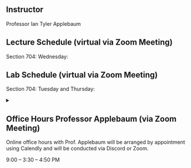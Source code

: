

## Instructor
Professor Ian Tyler Applebaum


## Lecture Schedule (virtual via Zoom Meeting)

Section 704: Wednesday:

## Lab Schedule (virtual via Zoom Meeting)

Section 704: Tuesday and Thursday:

<details>
<summary>

## Office Hours Professor Applebaum (via Zoom Meeting)

Online office hours with Prof. Applebaum will be arranged by appointment using Calendly and will be conducted via Discord or Zoom.

9:00 – 3:30 – 4:50 PM

</summary>

<div className="calendly-inline-widget" data-url="https://calendly.com/ian-tyler-applebaum/office-hours" style={{minWidth:"320px",height:"630px"}} />
<script type="text/javascript" src="https://assets.calendly.com/assets/external/widget.js" async />

</details>

## Contact Professor Applebaum

Email:
ian.tyler@temple.edu

Discord:
Applebaumian#2888

## Teaching and Lab Assistants

9:50 AM
Kyle Dragon Lee: lee.kyle@temple.edu Office hours: TBA

## Discord
In this class, Discord will be the host for team communication as well as communication with your instructors and peers. You are free to conduct team meetings, have discussions about your projects, get advice or talk with your instructors using this platform. In addition, you may talk about your projects and assignments with other students in all the sections of the CIS 4398 Projects course. Please make sure that you change your nickname to your full name!
Class Discord server: https://discord.gg/peMAfK2T

2 Note: Canvas Messaging is used for group announcements only. Do not send individual communication via Canvas Messaging.



## Course Syllabus
Prerequisites
C- or better in CIS 3238 or 3296 Software Design and Senior Standing

## Description:

This course is designated as a capstone course by CIS department. By its very nature, it is a method of summative evaluation of students' learned knowledge in computer science. It allows an instructor to assess the student’s overall academic learning experience and its application to software project development. It provides an environment and atmospheric in which students run team-oriented design and implementation of large programming projects. Students will propose topics for review and acceptance early in the semester. Students will provide written documentation of their proposed projects and will demonstrate the operation of their completed projects in oral presentations and demonstrations. General agile-based industrial-standard project management processes for software development will be applied to project development in all phases.
This is a pure “project-driven” course and students work on their assignments in a project
team. Project-driven learning is known as active learning in which in-depth classroom projects are organized to facilitate learning and assess student competence. This means that students will spend a lot of lab time in lab and collaborate with other team members during the project development phases. It is believed that learning takes place best within the context of problems to be solved and questions that are raised. We expect students to provide the solutions to problems arising during the project development, both technically and managerially.
This course is identified as a Writing-Intensive Course in CIS. You are expected to learn about writing relevant technical software design and development documents along the course of your project development and generate all the documents and their revisions in the entire duration of the course.

## Education Goal
The design of this capstone course is to provide senior students in computer science major with a typical industrial working environment in which students will undergo all the project development phases and gain the experience of project development practices. Students apply all the knowledge they learned in their previous years in college and acquire new knowledge and skills needed to complete their projects. At the end of class, students are able to reach the goal of learning to work - making transition from school to work. Project will be proposed, documented, developed and tested step by step. Students working in teams must deliver deliverables in accordance with requirements on schedule within resource restriction. Students are expected to improve their project management, communication and team working skills in all the development phases.

## Learning Objectives

- Learn and improve technical writing skill - Writing-Intensive
- Practice active learning – project driven
- Coordinate working in team and improve communication skill

## Course Schedule

<Syllabus/>
